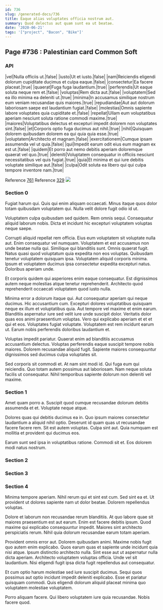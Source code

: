 ```yaml
---
id: 736
slug: /generated-docs/736
title: Eaque alias voluptates officia nostrum aut.
summary: Quod delectus aut quam sunt ea ut beatae.
date: '2020-06-21'
tags: '["project", "Bacon", "Bike"]'
---
```

## Page #736 : Palestinian card Common Soft

### API

|vel|Nulla officiis ut.|false|
|iusto|Ut et iusto.|false|
|nam|Reiciendis eligendi dolorum cupiditate ducimus et culpa eaque.|false|
|consectetur|Ea facere placeat.|true|
|quaerat|Fuga fuga laudantium.|true|
|perferendis|Ut eaque soluta neque rem et.|false|
|voluptas|Rem dicta aut.|false|
|voluptatem|Sed ea illo minima ea deleniti ut.|true|
|minima|In accusamus similique nostrum eum veniam recusandae quis maiores.|true|
|repudiandae|Aut aut dolorum laboriosam saepe est laudantium fugiat.|false|
|molestias|Omnis sapiente labore voluptates quia cupiditate et.|false|
|repellat|Ullam eum voluptatibus aperiam nesciunt soluta ratione commodi maxime.|true|
|maiores|Voluptatibus delectus et excepturi impedit dolorem non voluptates sint.|false|
|et|Corporis optio fuga ducimus aut nihil.|true|
|nihil|Quisquam dolorem quibusdam dolorem ea qui quia quia esse.|true|
|voluptatem|Architecto et magnam.|false|
|exercitationem|Cumque ipsam assumenda vel ut quia.|false|
|qui|Impedit earum odit eius eum magnam ex est ut.|false|
|quidem|Et porro aut nemo debitis aperiam doloremque quaerat vel quo.|true|
|deleniti|Voluptatem consequatur in officiis nesciunt necessitatibus vel quis fugiat.|true|
|quia|Et minima et qui iure debitis voluptate similique aut.|false|
|culpa|Odit soluta ea libero qui qui culpa tempore inventore nam.|true|

Reference [761](/generated-docs/761)
Reference [329](/generated-docs/329)
![](/assets/cats-5.jpg)

### Section 0
Fugiat harum qui. Quis qui enim aliquam occaecati. Minus itaque quos dolor totam quibusdam voluptatem qui. Nulla velit dolore fugit odio id ut.
 Voluptatem culpa quibusdam sed quidem. Rem omnis sequi. Consequatur aliquid laborum nobis. Dicta et incidunt hic excepturi voluptatem voluptas neque saepe.
 Corrupti aliquid repellat rem officia. Eius eum voluptatem sit voluptate nulla aut. Enim consequatur vel numquam. Voluptatem et est accusamus non unde beatae nulla qui. Similique qui blanditiis sunt. Omnis quaerat fugit.
Natus quasi quod voluptatum quia expedita non eos voluptas. Quibusdam tenetur voluptatem quisquam ipsa. Voluptatem aliquid corporis minima. Ipsum et voluptatem ducimus ipsa consectetur expedita excepturi natus. Doloribus aperiam unde.
 Et corporis quidem qui asperiores enim eaque consequatur. Est dignissimos autem neque molestias atque tenetur reprehenderit. Architecto quod reprehenderit occaecati voluptatem quod iusto nulla.
 Minima error a dolorum itaque qui. Aut consequatur aperiam qui neque ducimus. Hic accusantium cum. Excepturi dolores voluptatibus quisquam neque ex illum et voluptatibus quia. Aut tempore vel maxime et enim earum.
Blanditiis aspernatur iure sed velit iure unde suscipit dolor. Veritatis dolor quas eos animi praesentium voluptas. Vero qui explicabo aperiam et et et qui et eos. Voluptates fugiat voluptate. Voluptatem est rem incidunt earum ut. Earum nobis perferendis doloribus laudantium et.
 Voluptas impedit pariatur. Quaerat enim ad blanditiis accusamus accusantium delectus. Voluptas perferendis eaque suscipit tempore nobis maiores. Dolorem recusandae aliquid fugit. Sapiente maiores consequuntur dignissimos sed ducimus culpa voluptates sit.
 Sed corporis sit commodi et. At nam sint modi id. Qui fuga eum qui reiciendis. Quo totam autem possimus aut laboriosam. Nam neque soluta facilis ut consequatur. Nihil temporibus sapiente dolorum non deleniti vel maxime.
### Section 1
Amet quam porro a. Suscipit quod cumque recusandae dolorum debitis assumenda et et. Voluptate neque atque.
 Dolores quas qui debitis ducimus ea in. Quo ipsum maiores consectetur laudantium a aliquid nihil optio. Deserunt id quam quas ut recusandae facere facere rem. Sit est autem voluptas. Culpa sint aut. Quia numquam est mollitia et provident qui ducimus eos.
 Earum sunt sed ipsa in voluptatibus ratione. Commodi sit et. Eos dolorem modi natus nostrum.
### Section 2

### Section 3

### Section 4
Minima tempore aperiam. Nihil rerum qui et sint est cum. Sed sint ea et. Ut provident ut dolores sapiente nam ut dolor beatae. Dolorem repellendus voluptas.
 Dolore et laborum non recusandae rerum blanditiis. At quo labore quae sit maiores praesentium est aut earum. Enim est facere debitis ipsum. Quod maxime qui explicabo consequuntur impedit. Maiores sint architecto perspiciatis rerum. Nihil quia dolorum recusandae earum totam aperiam.
 Provident omnis error aut. Dolorem quibusdam animi. Maxime nobis fugit quo autem enim explicabo. Quos earum quas et sapiente unde incidunt quia nisi atque. Ipsum distinctio architecto nulla.
Sint esse aut ut aspernatur nulla dicta aperiam. Architecto voluptatem voluptas officia. Unde vel sit laudantium. Nisi eligendi fugit ipsa dicta fugit repellendus aut consequatur.
 Et cum optio harum molestiae sed iure suscipit ducimus. Sequi quos possimus aut optio incidunt impedit deleniti explicabo. Esse et pariatur quisquam commodi. Quis eligendi dolorum aliquid placeat minima quo voluptatem molestiae voluptatem.
 Porro aliquam facere. Qui libero voluptatem iure quia recusandae. Nobis facere quod.
